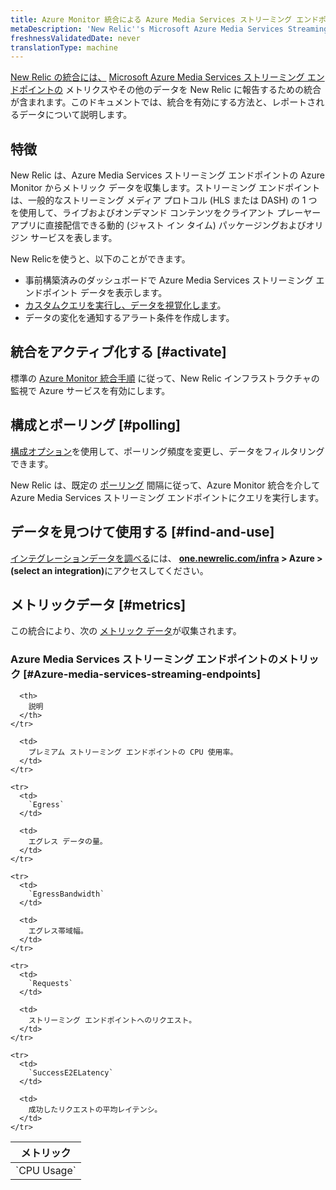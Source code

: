 ```yaml
---
title: Azure Monitor 統合による Azure Media Services ストリーミング エンドポイント
metaDescription: 'New Relic''s Microsoft Azure Media Services Streaming Endpoints integration: what data it reports and how to enable it.'
freshnessValidatedDate: never
translationType: machine
---
```


[New Relic の統合には、](/docs/infrastructure/integrations-getting-started/getting-started/introduction-infrastructure-integrations) [Microsoft Azure Media Services ストリーミング エンドポイントの](https://learn.microsoft.com/en-us/azure/media-services/latest/stream-streaming-endpoint-concept) メトリクスやその他のデータを New Relic に報告するための統合が含まれます。このドキュメントでは、統合を有効にする方法と、レポートされるデータについて説明します。

## 特徴

New Relic は、Azure Media Services ストリーミング エンドポイントの Azure Monitor からメトリック データを収集します。ストリーミング エンドポイントは、一般的なストリーミング メディア プロトコル (HLS または DASH) の 1 つを使用して、ライブおよびオンデマンド コンテンツをクライアント プレーヤー アプリに直接配信できる動的 (ジャスト イン タイム) パッケージングおよびオリジン サービスを表します。

New Relicを使うと、以下のことができます。

* 事前構築済みのダッシュボードで Azure Media Services ストリーミング エンドポイント データを表示します。
* [カスタムクエリを実行し、データを視覚化します](/docs/infrastructure/integrations-getting-started/getting-started/use-integration-data-new-relic-insights)。
* データの変化を通知するアラート条件を作成します。

## 統合をアクティブ化する [#activate]

標準の [Azure Monitor 統合手順](/docs/infrastructure/microsoft-azure-integrations/azure-integrations-list/azure-monitor) に従って、New Relic インフラストラクチャの監視で Azure サービスを有効にします。

## 構成とポーリング [#polling]

[構成オプション](/docs/infrastructure/microsoft-azure-integrations/azure-integrations-list/azure-monitor/#settings)を使用して、ポーリング頻度を変更し、データをフィルタリングできます。

New Relic は、既定の [ポーリング](/docs/infrastructure/microsoft-azure-integrations/azure-integrations-list/azure-monitor/#settings) 間隔に従って、Azure Monitor 統合を介して Azure Media Services ストリーミング エンドポイントにクエリを実行します。

## データを見つけて使用する [#find-and-use]

[インテグレーションデータを調べる](/docs/infrastructure/integrations/find-use-infrastructure-integration-data)には、 <DNT>**[one.newrelic.com/infra](https://one.newrelic.com/infra) > Azure > (select an integration)**</DNT>にアクセスしてください。

## メトリックデータ [#metrics]

この統合により、次の [メトリック データ](/docs/infrastructure/integrations-getting-started/getting-started/understand-integration-data-data-types#metric)が収集されます。

### Azure Media Services ストリーミング エンドポイントのメトリック [#Azure-media-services-streaming-endpoints]

<table>
  <thead>
    <tr>
      <th style={{ width: "300px" }}>
        メトリック
      </th>

      <th>
        説明
      </th>
    </tr>
  </thead>

  <tbody>
    <tr>
      <td>
        `CPU Usage`
      </td>

      <td>
        プレミアム ストリーミング エンドポイントの CPU 使用率。
      </td>
    </tr>

    <tr>
      <td>
        `Egress`
      </td>

      <td>
        エグレス データの量。
      </td>
    </tr>

    <tr>
      <td>
        `EgressBandwidth`
      </td>

      <td>
        エグレス帯域幅。
      </td>
    </tr>

    <tr>
      <td>
        `Requests`
      </td>

      <td>
        ストリーミング エンドポイントへのリクエスト。
      </td>
    </tr>

    <tr>
      <td>
        `SuccessE2ELatency`
      </td>

      <td>
        成功したリクエストの平均レイテンシ。
      </td>
    </tr>
  </tbody>
</table>
